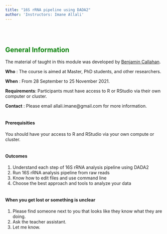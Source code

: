 ```yaml
---
title: "16S rRNA pipeline using DADA2"
author: 'Instructors: Imane Allali'
---
```



<br/><br/>

## <span style="color:green">General Information</span>
The material of taught in this module was developed by [Benjamin Callahan](https://github.com/benjjneb).

**Who** : The course is aimed at Master, PhD students, and other researchers.

**When** : From 28 September to 25 November 2021.

**Requirements**: Participants must have access to R or RStudio via their own computer or cluster.


**Contact** : Please email allali.imane@gmail.com for more information.
<br/><br/>

#### Prerequisities
You should have your access to R and RStudio via your own compute or cluster.
<br/><br/>

#### Outcomes
1. Understand each step of 16S rRNA analysis pipeline using DADA2
2. Run 16S rRNA analysis pipeline from raw reads
3. Know how to edit files and use command line
4. Choose the best approach and tools to analyze your data
<br/><br/>

#### When you get lost or something is unclear
1. Please find someone next to you that looks like they know what they are doing.
2. Ask the teacher assistant.
3. Let me know.
<br/><br/>

